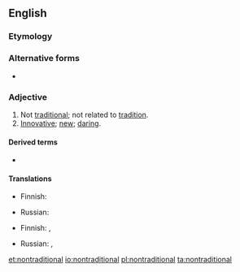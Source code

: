 {{also|non-traditional}}
==English==

===Etymology===
{{prefix|non|traditional|lang=en}}

===Alternative forms===
* {{l|en|non-traditional}}

===Adjective===
{{en-adj}}

# Not [[traditional]]; not related to [[tradition]].
# [[innovative|Innovative]]; [[new]]; [[daring]].

====Derived terms====
* {{l|en|nontraditionally}}

====Translations====
{{trans-top|not traditional}}
* Finnish: {{t|fi|epäperinteinen}}
{{trans-mid}}
* Russian: {{t+|ru|нетрадицио́нный}}
{{trans-bottom}}

{{trans-top|innovative, new, daring}}
* Finnish: {{t|fi|uudenlainen}}, {{t|fi|epäperinteinen}}
{{trans-mid}}
* Russian: {{t+|ru|инновацио́нный}}, {{t+|ru|нетрадицио́нный}}
{{trans-bottom}}

[[et:nontraditional]]
[[io:nontraditional]]
[[pl:nontraditional]]
[[ta:nontraditional]]